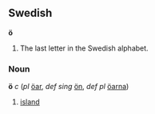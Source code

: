 ==Swedish==
'''ö'''

#The last letter in the Swedish alphabet.
===Noun===
'''ö''' ''c'' (''pl'' [[öar]], ''def sing'' [[ön]], ''def pl'' [[öarna]])
#[[island]]